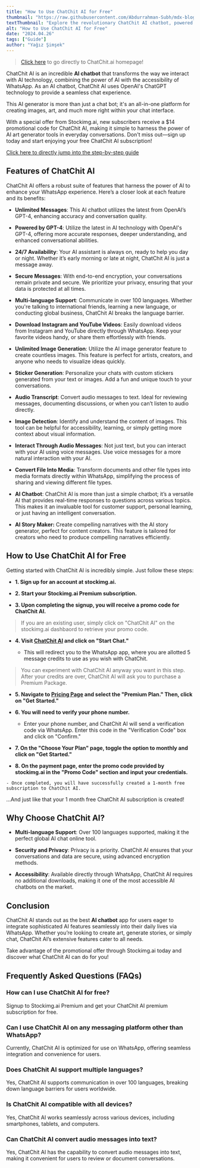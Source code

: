 ```yaml
---
title: "How to Use ChatChit AI for Free"
thumbnail: "https://raw.githubusercontent.com/Abdurrahman-Subh/mdx-blog/main/images/chatchit.png"
textThumbnail: "Explore the revolutionary ChatChit AI chatbot, powered by OpenAI's GPT-4! Enjoy unlimited messaging, multilingual support, 24/7 availability, secure encryption, and AI-driven features like a free AI art generator, story maker, and media downloads—all directly through WhatsApp."
alt: "How to Use ChatChit AI for Free"
date: "2024.04.26"
tags: ["Guide"]
author: "Yağız Şimşek"
---
```


<CustomImage
    src="https://raw.githubusercontent.com/Abdurrahman-Subh/mdx-blog/main/images/chatchit.png"
    alt="chatchit.ai logo"
/>

> [Click here](https://chatchit.ai/) to go directly to ChatChit.ai homepage!

ChatChit AI is an incredible **AI chatbot** that transforms the way we interact with AI technology, combining the power of AI with the accessibility of WhatsApp. As an AI chatbot, ChatChit AI uses OpenAI's ChatGPT technology to provide a seamless chat experience. 

This AI generator is more than just a chat bot; it's an all-in-one platform for creating images, art, and much more right within your chat interface.

With a special offer from Stockimg.ai, new subscribers receive a $14 promotional code for ChatChit AI, making it simple to harness the power of AI art generator tools in everyday conversations. Don't miss out—sign up today and start enjoying your free ChatChit AI subscription!

[Click here to directly jump into the step-by-step guide](https://stockimg.ai/blog/guide/how-to-use-chatchit-ai-for-free#how-to-use-chatchit-ai-for-free)

## Features of ChatChit AI

ChatChit AI offers a robust suite of features that harness the power of AI to enhance your WhatsApp experience. Here’s a closer look at each feature and its benefits:

- **Unlimited Messages**: This AI chatbot utilizes the latest from OpenAI’s GPT-4, enhancing accuracy and conversation quality.

- **Powered by GPT-4**: Utilize the latest in AI technology with OpenAI's GPT-4, offering more accurate responses, deeper understanding, and enhanced conversational abilities.

- **24/7 Availability**: Your AI assistant is always on, ready to help you day or night. Whether it’s early morning or late at night, ChatChit AI is just a message away.

- **Secure Messages**: With end-to-end encryption, your conversations remain private and secure. We prioritize your privacy, ensuring that your data is protected at all times.

- **Multi-language Support**: Communicate in over 100 languages. Whether you're talking to international friends, learning a new language, or conducting global business, ChatChit AI breaks the language barrier.

- **Download Instagram and YouTube Videos**: Easily download videos from Instagram and YouTube directly through WhatsApp. Keep your favorite videos handy, or share them effortlessly with friends.

- **Unlimited Image Generation**: Utilize the AI image generator feature to create countless images. This feature is perfect for artists, creators, and anyone who needs to visualize ideas quickly.

- **Sticker Generation**: Personalize your chats with custom stickers generated from your text or images. Add a fun and unique touch to your conversations.

- **Audio Transcript**: Convert audio messages to text. Ideal for reviewing messages, documenting discussions, or when you can’t listen to audio directly.

- **Image Detection**: Identify and understand the content of images. This tool can be helpful for accessibility, learning, or simply getting more context about visual information.

- **Interact Through Audio Messages**: Not just text, but you can interact with your AI using voice messages. Use voice messages for a more natural interaction with your AI.

- **Convert File Into Media**: Transform documents and other file types into media formats directly within WhatsApp, simplifying the process of sharing and viewing different file types.

- **AI Chatbot**: ChatChit AI is more than just a simple chatbot; it’s a versatile AI that provides real-time responses to questions across various topics. This makes it an invaluable tool for customer support, personal learning, or just having an intelligent conversation.

- **AI Story Maker:** Create compelling narratives with the AI story generator, perfect for content creators. This feature is tailored for creators who need to produce compelling narratives efficiently.

## How to Use ChatChit AI for Free

Getting started with ChatChit AI is incredibly simple. Just follow these steps:

- **1. Sign up for an account at stockimg.ai.**

<CustomImage
    src="https://raw.githubusercontent.com/Abdurrahman-Subh/mdx-blog/main/images/stockimg-home.png"
    alt="Stockimg.ai Home"
/>

- **2. Start your Stockimg.ai Premium subscription.**

- **3. Upon completing the signup, you will receive a promo code for ChatChit AI.**

> If you are an existing user, simply click on "ChatChit AI" on the stockimg.ai dashbaord to retrieve your promo code.

- **4. Visit [ChatChit AI](https://chatchit.ai/) and click on "Start Chat."**
    
    - This will redirect you to the WhatsApp app, where you are allotted 5 message credits to use as you wish with ChatChit.

<CustomImage
    src="https://raw.githubusercontent.com/Abdurrahman-Subh/mdx-blog/main/images/chatchit-home.png"
    alt="ChatChit.ai Home"
/>

> You can experiment with ChatChit AI anyway you want in this step. After your credits are over, ChatChit AI will ask you to purchase a Premium Package.

- **5. Navigate to [Pricing Page](https://chatchit.ai/pricing) and select the "Premium Plan." Then, click on "Get Started."**

<CustomImage
    src="https://raw.githubusercontent.com/Abdurrahman-Subh/mdx-blog/main/images/chatchit-pricing.png"
    alt="ChatChit pricing"
/>

- **6. You will need to verify your phone number.** 

    - Enter your phone number, and ChatChit AI will send a verification code via WhatsApp. Enter this code in the "Verification Code" box and click on "Confirm."

<CustomImage
    src="https://raw.githubusercontent.com/Abdurrahman-Subh/mdx-blog/main/images/chatchit-signup.png"
    alt="ChatChit.ai signup"
/>

- **7. On the "Choose Your Plan" page, toggle the option to monthly and click on "Get Started."**

<CustomImage
    src="https://raw.githubusercontent.com/Abdurrahman-Subh/mdx-blog/main/images/chatchit-info.png"
    alt="ChatChit.ai user info"
/>

- **8. On the payment page, enter the promo code provided by stockimg.ai in the "Promo Code" section and input your credentials.**

<CustomImage
    src="https://raw.githubusercontent.com/Abdurrahman-Subh/mdx-blog/main/images/chatchit-use-promo.gif"
    alt="ChatChit.ai using promo"
/>

    - Once completed, you will have successfully created a 1-month free subscription to ChatChit AI.

...And just like that your 1 month free ChatChit AI subscription is created!


## Why Choose ChatChit AI?

- **Multi-language Support**: Over 100 languages supported, making it the perfect global AI chat online tool.

- **Security and Privacy**: Privacy is a priority. ChatChit AI ensures that your conversations and data are secure, using advanced encryption methods.

- **Accessibility**: Available directly through WhatsApp, ChatChit AI requires no additional downloads, making it one of the most accessible AI chatbots on the market.

## Conclusion

ChatChit AI stands out as the best **AI chatbot** app for users eager to integrate sophisticated AI features seamlessly into their daily lives via WhatsApp. Whether you’re looking to create art, generate stories, or simply chat, ChatChit AI’s extensive features cater to all needs.

Take advantage of the promotional offer through Stockimg.ai today and discover what ChatChit AI can do for you!

## Frequently Asked Questions (FAQs)

### How can I use ChatChit AI for free?
Signup to Stockimg.ai Premium and get your ChatChit AI premium subscription for free.

### Can I use ChatChit AI on any messaging platform other than WhatsApp?
Currently, ChatChit AI is optimized for use on WhatsApp, offering seamless integration and convenience for users.

### Does ChatChit AI support multiple languages?
Yes, ChatChit AI supports communication in over 100 languages, breaking down language barriers for users worldwide.

### Is ChatChit AI compatible with all devices?
Yes, ChatChit AI works seamlessly across various devices, including smartphones, tablets, and computers.

### Can ChatChit AI convert audio messages into text?
Yes, ChatChit AI has the capability to convert audio messages into text, making it convenient for users to review or document conversations.
